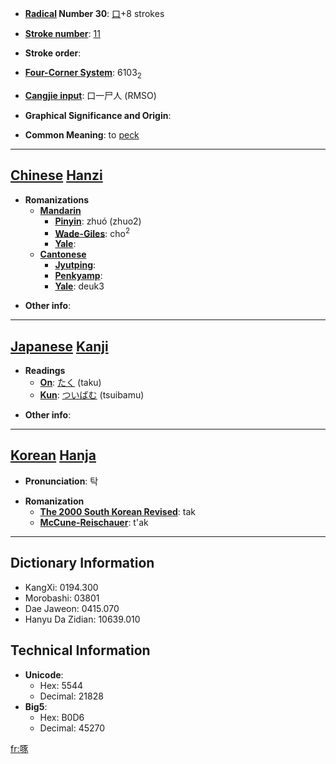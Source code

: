 * '''[[Wiktionary:Chinese radical index| Radical]] Number 30''': [[Wiktionary:Chinese radical index 口|口]]+8 strokes

* '''[[Wiktionary:Chinese total strokes index|Stroke number]]''': [[Wiktionary:Chinese total strokes index 11|11]]

* '''Stroke order''': 

* '''[[Wiktionary:Chinese four corner index|Four-Corner System]]''': 6103<sub>2</sub>

* '''[[Wiktionary:Chinese Cangjie index|Cangjie input]]''': 口一尸人 (RMSO)

* '''Graphical Significance and Origin''': 

* '''Common Meaning''': to [[peck]]

----

== [[Chinese]] [[Hanzi]] ==

* '''Romanizations'''
** '''[[Mandarin]]'''
*** '''[[Pinyin]]''': zhuó (zhuo2)
*** '''[[Wade-Giles]]''': cho<sup>2</sup>
*** '''[[Yale]]''': 
** '''[[Cantonese]]'''
*** '''[[Jyutping]]''':
*** '''[[Penkyamp]]''': 
*** '''[[Yale]]''': deuk3

* '''Other info''': 

----

== [[Japanese]] [[Kanji]] ==

* '''Readings'''
** '''[[On]]''': [[たく]] (taku)
** '''[[Kun]]''': [[ついばむ]] (tsuibamu)

* '''Other info''':  

----

== [[Korean]] [[Hanja]] ==

* '''Pronunciation''': 탁

* '''Romanization'''
** '''[[The 2000 South Korean Revised Romanization|The 2000 South Korean Revised]]''': tak
** '''[[McCune-Reischauer]]''': t'ak

----

== Dictionary Information ==

* KangXi: 0194.300
* Morobashi: 03801
* Dae Jaweon: 0415.070
* Hanyu Da Zidian: 10639.010

== Technical Information ==

* '''Unicode''':
** Hex: 5544
** Decimal: 21828
* '''Big5''':
** Hex: B0D6
** Decimal: 45270

[[fr:啄]]